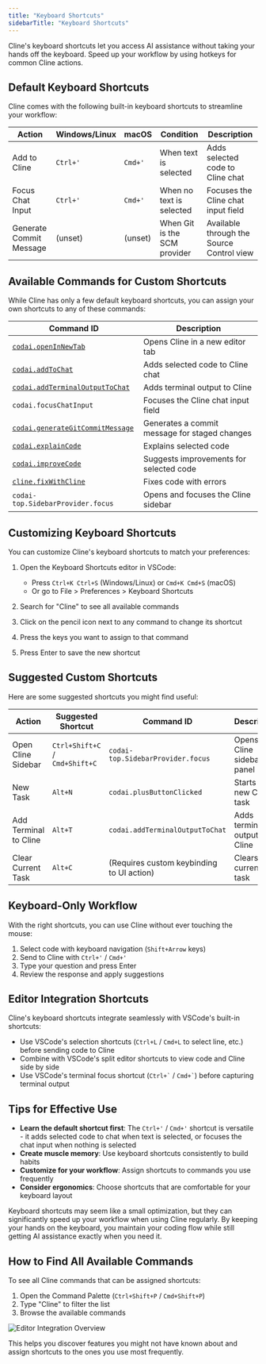 ```yaml
---
title: "Keyboard Shortcuts"
sidebarTitle: "Keyboard Shortcuts"
---
```


Cline's keyboard shortcuts let you access AI assistance without taking your hands off the keyboard. Speed up your workflow by using hotkeys for common Cline actions.

## Default Keyboard Shortcuts

Cline comes with the following built-in keyboard shortcuts to streamline your workflow:

| Action                  | Windows/Linux | macOS   | Condition                    | Description                               |
| ----------------------- | ------------- | ------- | ---------------------------- | ----------------------------------------- |
| Add to Cline            | `Ctrl+'`      | `Cmd+'` | When text is selected        | Adds selected code to Cline chat          |
| Focus Chat Input        | `Ctrl+'`      | `Cmd+'` | When no text is selected     | Focuses the Cline chat input field        |
| Generate Commit Message | (unset)       | (unset) | When Git is the SCM provider | Available through the Source Control view |

## Available Commands for Custom Shortcuts

While Cline has only a few default keyboard shortcuts, you can assign your own shortcuts to any of these commands:

| Command ID                                                                               | Description                                   |
| ---------------------------------------------------------------------------------------- | --------------------------------------------- |
| [`codai.openInNewTab`](/features/commands-and-shortcuts/overview)                        | Opens Cline in a new editor tab               |
| [`codai.addToChat`](/features/commands-and-shortcuts/code-commands)                      | Adds selected code to Cline chat              |
| [`codai.addTerminalOutputToChat`](/features/commands-and-shortcuts/terminal-integration) | Adds terminal output to Cline                 |
| `codai.focusChatInput`                                                                   | Focuses the Cline chat input field            |
| [`codai.generateGitCommitMessage`](/features/commands-and-shortcuts/git-integration)     | Generates a commit message for staged changes |
| [`codai.explainCode`](/features/commands-and-shortcuts/code-commands)                    | Explains selected code                        |
| [`codai.improveCode`](/features/commands-and-shortcuts/code-commands)                    | Suggests improvements for selected code       |
| [`cline.fixWithCline`](/features/commands-and-shortcuts/code-commands)                   | Fixes code with errors                        |
| `codai-top.SidebarProvider.focus`                                                       | Opens and focuses the Cline sidebar           |

## Customizing Keyboard Shortcuts

You can customize Cline's keyboard shortcuts to match your preferences:

1. Open the Keyboard Shortcuts editor in VSCode:

    - Press `Ctrl+K Ctrl+S` (Windows/Linux) or `Cmd+K Cmd+S` (macOS)
    - Or go to File > Preferences > Keyboard Shortcuts

2. Search for "Cline" to see all available commands

3. Click on the pencil icon next to any command to change its shortcut

4. Press the keys you want to assign to that command

5. Press Enter to save the new shortcut

## Suggested Custom Shortcuts

Here are some suggested shortcuts you might find useful:

| Action                | Suggested Shortcut             | Command ID                                | Description                   |
| --------------------- | ------------------------------ | ----------------------------------------- | ----------------------------- |
| Open Cline Sidebar    | `Ctrl+Shift+C` / `Cmd+Shift+C` | `codai-top.SidebarProvider.focus`        | Opens the Cline sidebar panel |
| New Task              | `Alt+N`                        | `codai.plusButtonClicked`                 | Starts a new Cline task       |
| Add Terminal to Cline | `Alt+T`                        | `codai.addTerminalOutputToChat`           | Adds terminal output to Cline |
| Clear Current Task    | `Alt+C`                        | (Requires custom keybinding to UI action) | Clears the current task       |

## Keyboard-Only Workflow

With the right shortcuts, you can use Cline without ever touching the mouse:

1. Select code with keyboard navigation (`Shift+Arrow` keys)
2. Send to Cline with `Ctrl+'` / `Cmd+'`
3. Type your question and press Enter
4. Review the response and apply suggestions

## Editor Integration Shortcuts

Cline's keyboard shortcuts integrate seamlessly with VSCode's built-in shortcuts:

-   Use VSCode's selection shortcuts (`Ctrl+L` / `Cmd+L` to select line, etc.) before sending code to Cline
-   Combine with VSCode's split editor shortcuts to view code and Cline side by side
-   Use VSCode's terminal focus shortcut (`` Ctrl+` `` / `` Cmd+` ``) before capturing terminal output

## Tips for Effective Use

-   **Learn the default shortcut first**: The `Ctrl+'` / `Cmd+'` shortcut is versatile - it adds selected code to chat when text is selected, or focuses the chat input when nothing is selected
-   **Create muscle memory**: Use keyboard shortcuts consistently to build habits
-   **Customize for your workflow**: Assign shortcuts to commands you use frequently
-   **Consider ergonomics**: Choose shortcuts that are comfortable for your keyboard layout

Keyboard shortcuts may seem like a small optimization, but they can significantly speed up your workflow when using Cline regularly. By keeping your hands on the keyboard, you maintain your coding flow while still getting AI assistance exactly when you need it.

## How to Find All Available Commands

To see all Cline commands that can be assigned shortcuts:

1. Open the Command Palette (`Ctrl+Shift+P` / `Cmd+Shift+P`)
2. Type "Cline" to filter the list
3. Browse the available commands

<Frame>
	<img
		src="https://storage.googleapis.com/cline_public_images/docs/assets/editor-integration.png"
		alt="Editor Integration Overview"
	/>
</Frame>

This helps you discover features you might not have known about and assign shortcuts to the ones you use most frequently.
